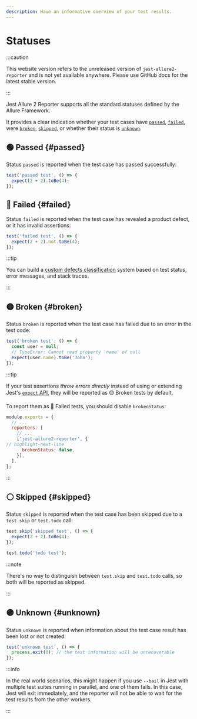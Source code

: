 ```yaml
---
description: Have an informative overview of your test results.
---
```



# Statuses

:::caution

This website version refers to the unreleased version of `jest-allure2-reporter` and is not yet available
anywhere. Please use GitHub docs for the latest stable version.

:::

Jest Allure 2 Reporter supports all the standard statuses defined by the Allure Framework.

It provides a clear indication whether your test cases have [`passed`], [`failed`], were [`broken`],
[`skipped`], or whether their status is [`unknown`].

## 🟢 Passed {#passed}

Status `passed` is reported when the test case has passed successfully:

```js
test('passed test', () => {
  expect(2 + 2).toBe(4);
});
```

## 🔴 Failed {#failed}

Status `failed` is reported when the test case has revealed a product defect, or it has invalid assertions:

```js
test('failed test', () => {
  expect(2 + 2).not.toBe(4);
});
```

:::tip

You can build a [custom defects classification][defects] system based on
test status, error messages, and stack traces.

:::

## 🟡 Broken {#broken}

Status `broken` is reported when the test case has failed due to an error in the test code:

```js
test('broken test', () => {
  const user = null;
  // TypeError: Cannot read property 'name' of null
  expect(user.name).toBe('John');
});
```

:::tip

If your test assertions _throw errors directly_ instead of using or extending
Jest's [`expect` API][expect], they will be reported as &#8288;🟡&nbsp;Broken tests by default.

To report them as 🔴&nbsp;Failed tests, you should disable `brokenStatus`:

```js title="jest.config.js"
module.exports = {
  // ...
  reporters: [
    // ...
    ['jest-allure2-reporter', {
// highlight-next-line
      brokenStatus: false,
    }],
  ],
};
```

:::

## ⚪ Skipped {#skipped}

Status `skipped` is reported when the test case has been skipped due to a `test.skip` or `test.todo` call:

```js
test.skip('skipped test', () => {
  expect(2 + 2).toBe(4);
});

test.todo('todo test');
```

:::note

There's no way to distinguish between `test.skip` and `test.todo` calls, so both will be reported as skipped.

:::

## 🟣 Unknown {#unknown}

Status `unknown` is reported when information about the test case result has been lost or not created:

```js
test('unknown test', () => {
  process.exit(0); // the test information will be unrecoverable
});
```

:::info

In the real world scenarios, this might happen if you use `--bail` in Jest with
multiple test suites running in parallel, and one of them fails. In this case,
Jest will exit immediately, and the reporter will not be able to wait for the
test results from the other workers.

:::

[expect]: https://jestjs.io/docs/expect
[defects]: 07-errors.mdx#defect-categories
[`passed`]: #passed
[`failed`]: #failed
[`broken`]: #broken
[`skipped`]: #skipped
[`unknown`]: #unknown
